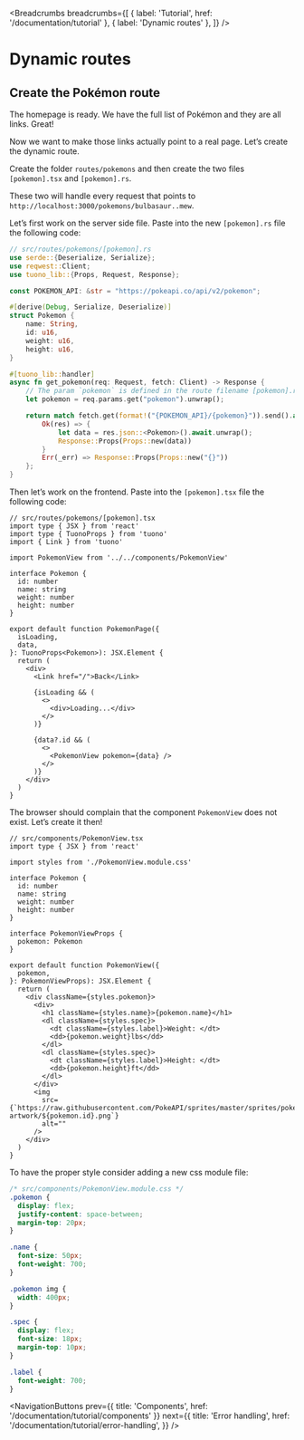 
<MetaTags
  title="Tuono - Dynamic routes"
  canonical="https://tuono.dev/documentation/tutorial/dynamic-routes"
  description="Learn how to catch more endpoint with the same route loading dynamic data"
/>


<Breadcrumbs
  breadcrumbs={[
    { label: 'Tutorial', href: '/documentation/tutorial' },
    { label: 'Dynamic routes' },
  ]}
/>

# Dynamic routes

## Create the Pokémon route

The homepage is ready. We have the full list of Pokémon and they are all links. Great!

Now we want to make those links actually point to a real page. Let’s create the dynamic route.

Create the folder `routes/pokemons` and then create the two files `[pokemon].tsx` and `[pokemon].rs`.

These two will handle every request that points to `http://localhost:3000/pokemons/bulbasaur..mew`.

Let’s first work on the server side file. Paste into the new `[pokemon].rs` file the following code:

```rust
// src/routes/pokemons/[pokemon].rs
use serde::{Deserialize, Serialize};
use reqwest::Client;
use tuono_lib::{Props, Request, Response};

const POKEMON_API: &str = "https://pokeapi.co/api/v2/pokemon";

#[derive(Debug, Serialize, Deserialize)]
struct Pokemon {
    name: String,
    id: u16,
    weight: u16,
    height: u16,
}

#[tuono_lib::handler]
async fn get_pokemon(req: Request, fetch: Client) -> Response {
    // The param `pokemon` is defined in the route filename [pokemon].rs
    let pokemon = req.params.get("pokemon").unwrap();

    return match fetch.get(format!("{POKEMON_API}/{pokemon}")).send().await {
        Ok(res) => {
            let data = res.json::<Pokemon>().await.unwrap();
            Response::Props(Props::new(data))
        }
        Err(_err) => Response::Props(Props::new("{}"))
    };
}
```

Then let’s work on the frontend. Paste into the `[pokemon].tsx` file the following code:

```tsx
// src/routes/pokemons/[pokemon].tsx
import type { JSX } from 'react'
import type { TuonoProps } from 'tuono'
import { Link } from 'tuono'

import PokemonView from '../../components/PokemonView'

interface Pokemon {
  id: number
  name: string
  weight: number
  height: number
}

export default function PokemonPage({
  isLoading,
  data,
}: TuonoProps<Pokemon>): JSX.Element {
  return (
    <div>
      <Link href="/">Back</Link>

      {isLoading && (
        <>
          <div>Loading...</div>
        </>
      )}

      {data?.id && (
        <>
          <PokemonView pokemon={data} />
        </>
      )}
    </div>
  )
}
```

The browser should complain that the component `PokemonView` does not exist. Let’s create it then!

```tsx
// src/components/PokemonView.tsx
import type { JSX } from 'react'

import styles from './PokemonView.module.css'

interface Pokemon {
  id: number
  name: string
  weight: number
  height: number
}

interface PokemonViewProps {
  pokemon: Pokemon
}

export default function PokemonView({
  pokemon,
}: PokemonViewProps): JSX.Element {
  return (
    <div className={styles.pokemon}>
      <div>
        <h1 className={styles.name}>{pokemon.name}</h1>
        <dl className={styles.spec}>
          <dt className={styles.label}>Weight: </dt>
          <dd>{pokemon.weight}lbs</dd>
        </dl>
        <dl className={styles.spec}>
          <dt className={styles.label}>Height: </dt>
          <dd>{pokemon.height}ft</dd>
        </dl>
      </div>
      <img
        src={`https://raw.githubusercontent.com/PokeAPI/sprites/master/sprites/pokemon/other/official-artwork/${pokemon.id}.png`}
        alt=""
      />
    </div>
  )
}
```

To have the proper style consider adding a new css module file:

```css
/* src/components/PokemonView.module.css */
.pokemon {
  display: flex;
  justify-content: space-between;
  margin-top: 20px;
}

.name {
  font-size: 50px;
  font-weight: 700;
}

.pokemon img {
  width: 400px;
}

.spec {
  display: flex;
  font-size: 18px;
  margin-top: 10px;
}

.label {
  font-weight: 700;
}
```


<NavigationButtons
  prev={{ title: 'Components', href: '/documentation/tutorial/components' }}
  next={{
    title: 'Error handling',
    href: '/documentation/tutorial/error-handling',
  }}
/>
